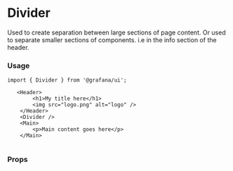 
<Meta title="MDX|Divider" component={Divider} />

# Divider

Used to create separation between large sections of page content. Or used to separate smaller sections
of components. i.e in the info section of the header.

### Usage

```tsx
import { Divider } from '@grafana/ui';

   <Header>
        <h1>My title here</h1>
        <img src="logo.png" alt="logo" />
    </Header>
    <Divider />
    <Main>
        <p>Main content goes here</p>
    </Main>


```

### Props

<ArgTypes of={Divider} />
